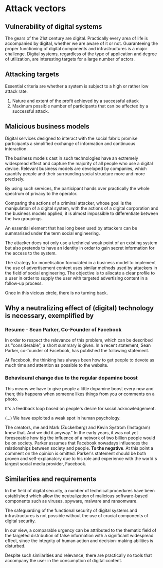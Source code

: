 # Attack vectors

## Vulnerability of digital systems

The gears of the 21st century are digital. Practically every area of life is accompanied by digital, whether we are aware of it or not.
Guaranteeing the proper functioning of digital components and infrastructures is a major challenge.
Digital systems, regardless of the type of application and degree of utilization, are interesting targets for a large number of actors.

## Attacking targets

Essential criteria are whether a system is subject to a high or rather low attack rate.

1. Nature and extent of the profit achieved by a successful attack
2. Maximum possible number of participants that can be affected by a successful attack.

## Malicious business models

Digital services designed to interact with the social fabric promise participants a simplified exchange of information and continuous interaction.

The business models cast in such technologies have an extremely widespread effect and capture the majority of all people who use a digital device.
Relevant business models are developed by companies, which quantify people and their surrounding social structure more and more precisely.

By using such services, the participant hands over practically the whole spectrum of privacy to the operator.

Comparing the actions of a criminal attacker, whose goal is the manipulation of a digital system,
with the actions of a digital corporation and the business models applied, it is almost impossible to differentiate between the two groupings.

An essential element that has long been used by attackers can be summarised under the term social engineering.

The attacker does not only use a technical weak point of an existing system but also pretends to have an identity in order to gain secret information for the access to the system.

The strategy for monetisation formulated in a business model to implement the use of advertisement content uses similar methods used by attackers in the field of social engineering. The objective is to allocate a clear profile to a user in order to supply the user with targeted advertising content in a follow-up process.

Once in this vicious circle, there is no turning back.

## Why a neutralizing effect of (digital) technology is necessary, exemplified by

### Resume - Sean Parker, Co-Founder of Facebook

In order to respect the relevance of this problem, which can be described as "considerable", a short summary is given.
In a recent statement, Sean Parker, co-founder of Facebook, has published the following statement.

At Facebook, the thinking has always been how to get people to devote as much time and attention as possible to the website.

### Behavioural change due to the regular dopamine boost

This means we have to give people a little dopamine boost every now and then; this happens when someone likes things from you or comments on a photo.

It's a feedback loop based on people's desire for social acknowledgement.

(...) We have exploited a weak spot in human psychology.

The creators, me and Mark (Zuckerberg) and Kevin Systrom (Instagram) knew that. And we did it anyway."
In the early years, it was not yet foreseeable how big the influence of a network of two billion people would be on society.
Parker assumes that Facebook nowadays influences the relationships between society and people. **To the negative**.
At this point a comment on the opinion is omitted. Parker's statement should be both proven and self-explanatory due to his role and experience with the world's largest social media provider, Facebook.

## Similarities and requirements

In the field of digital security, a number of technical procedures have been established which allow the neutralization of malicious software-based components such as viruses, spyware, malware and ransomware.

The safeguarding of the functional security of digital systems and infrastructures is not possible without the use of crucial components of digital security.

In our view, a comparable urgency can be attributed to the thematic field of the targeted distribution of false information with a significant widespread effect, since the integrity of human action and decision-making abilities is disturbed.

Despite such similarities and relevance, there are practically no tools that accompany the user in the consumption of digital content.
